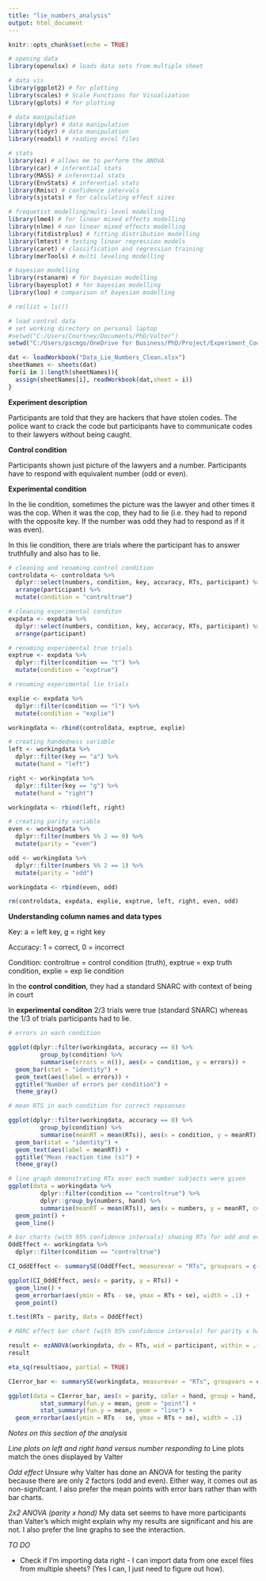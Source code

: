 ```yaml
---
title: "lie_numbers_analysis"
output: html_document
---
```


```r
knitr::opts_chunk$set(echo = TRUE)
```

```r
# opening data
library(openxlsx) # loads data sets from multiple sheet

# data vis
library(ggplot2) # for plotting
library(scales) # Scale Functions for Visualization
library(gplots) # for plotting

# data manipulation
library(dplyr) # data manipulation
library(tidyr) # data manipulation
library(readxl) # reading excel files 

# stats
library(ez) # allows me to perform the ANOVA
library(car) # inferential stats
library(MASS) # inferential stats
library(EnvStats) # inferential stats
library(Rmisc) # confidence intervals 
library(sjstats) # for calculating effect sizes

# frequetist modelling/multi-level modelling
library(lme4) # for linear mixed effects modelling
library(nlme) # non linear mixed effects modelling
library(fitdistrplus) # fitting distribution modelling 
library(lmtest) # testing linear regression models
library(caret) # classification and regression training
library(merTools) # multi leveling modelling

# bayesian modelling
library(rstanarm) # for bayesian modelling
library(bayesplot) # for bayesian modelling
library(loo) # comparison of bayesian modelling

```

```r
# rm(list = ls())

# load control data
# set working directory on personal laptop
#setwd("C:/Users/Courtney/Documents/PhD/Valter")
setwd("C:/Users/pscmgo/OneDrive for Business/PhD/Project/Experiment_Code/valter/")

dat <- loadWorkbook("Data_Lie_Numbers_Clean.xlsx")
sheetNames <- sheets(dat)
for(i in 1:length(sheetNames)){
  assign(sheetNames[i], readWorkbook(dat,sheet = i))
}

```

**Experiment description**

Participants are told that they are hackers that have stolen codes. The police want to crack the code but participants have to communicate codes to their lawyers without being caught.

**Control condition** 

Participants shown just picture of the lawyers and a number. Participants have to respond with equivalent number (odd or even). 

**Experimental condition**

In the lie condition, sometimes the picture was the lawyer and other times it was the cop. When it was the cop, they had to lie (i.e. they had to repond with the opposite key. If the number was odd they had to respond as if it was even). 

In this lie condition, there are trials where the participant has to answer truthfully and also has to lie. 

```r

# cleaning and renaming control condition
controldata <- controldata %>%
  dplyr::select(numbers, condition, key, accuracy, RTs, participant) %>%
  arrange(participant) %>%
  mutate(condition = "controltrue")

# cleaning experimental conditon
expdata <- expdata %>%
  dplyr::select(numbers, condition, key, accuracy, RTs, participant) %>%
  arrange(participant)

# renaming experimental true trials
exptrue <- expdata %>%
  dplyr::filter(condition == "t") %>%
  mutate(condition = "exptrue")

# renaming experimental lie trials

explie <- expdata %>%
  dplyr::filter(condition == "l") %>%
  mutate(condition = "explie")

workingdata <- rbind(controldata, exptrue, explie)

# creating handedness variable
left <- workingdata %>%
  dplyr::filter(key == "a") %>%
  mutate(hand = "left")

right <- workingdata %>%
  dplyr::filter(key == "g") %>%
  mutate(hand = "right")

workingdata <- rbind(left, right)

# creating parity variable
even <- workingdata %>%
  dplyr::filter(numbers %% 2 == 0) %>%
  mutate(parity = "even")

odd <- workingdata %>%
  dplyr::filter(numbers %% 2 == 1) %>%
  mutate(parity = "odd")

workingdata <- rbind(even, odd)

rm(controldata, expdata, explie, exptrue, left, right, even, odd)

```

**Understanding column names and data types**

Key: a = left key, g = right key 

Accuracy: 1 = correct, 0 = incorrect

Condition: controltrue = control condition (truth), exptrue = exp truth condition, explie = exp lie condition

In the **control condition**, they had a standard SNARC with context of being in court

In **experimental conditon** 2/3 trials were true (standard SNARC) whereas the 1/3 of trials participants had to lie.

```r

# errors in each condition

ggplot(dplyr::filter(workingdata, accuracy == 0) %>%
         group_by(condition) %>%
         summarise(errors = n()), aes(x = condition, y = errors)) +
  geom_bar(stat = "identity") +
  geom_text(aes(label = errors)) +
  ggtitle("Number of errors per condition") +
  theme_gray() 

# mean RTS in each condition for correct repsonses

ggplot(dplyr::filter(workingdata, accuracy == 0) %>%
         group_by(condition) %>%
         summarise(meanRT = mean(RTs)), aes(x = condition, y = meanRT)) +
  geom_bar(stat = "identity") +
  geom_text(aes(label = meanRT)) +
  ggtitle("Mean reaction time (s)") +
  theme_gray() 


```

```r

# line graph demonstrating RTs over each number subjects were given
ggplot(data = workingdata %>%
         dplyr::filter(condition == "controltrue") %>%
         dplyr::group_by(numbers, hand) %>%
         summarise(meanRT = mean(RTs)), aes(x = numbers, y = meanRT, col = hand)) +
  geom_point() +
  geom_line()

# bar charts (with 95% confidence intervals) shwoing RTs for odd and even numbers
OddEffect <- workingdata %>%
  dplyr::filter(condition == "controltrue")

CI_OddEffect <- summarySE(OddEffect, measurevar = "RTs", groupvars = c("parity"))

ggplot(CI_OddEffect, aes(x = parity, y = RTs)) + 
  geom_line() +
  geom_errorbar(aes(ymin = RTs - se, ymax = RTs + se), width = .1) +
  geom_point()

t.test(RTs ~ parity, data = OddEffect)

# MARC effect bar chart (with 95% confidence intervals) for parity x hand - shows interaction

result <- ezANOVA(workingdata, dv = RTs, wid = participant, within = .(parity, hand), type = 3, detailed = TRUE, return_aov = TRUE)
result

eta_sq(result$aov, partial = TRUE)

CIerror_bar <- summarySE(workingdata, measurevar = "RTs", groupvars = c("parity", "hand"))

ggplot(data = CIerror_bar, aes(x = parity, color = hand, group = hand, y = RTs)) +
         stat_summary(fun.y = mean, geom = "point") +
         stat_summary(fun.y = mean, geom = "line") +
  geom_errorbar(aes(ymin = RTs - se, ymax = RTs + se), width = .1)

```

*Notes on this section of the analysis*

*Line plots on left and right hand versus number responding to*
Line plots match the ones displayed by Valter

*Odd effect*
Unsure why Valter has done an ANOVA for testing the parity because there are only 2 factors (odd and even). Either way, it comes out as non-signifcant. I also prefer the mean points with error bars rather than with bar charts.

*2x2 ANOVA (parity x hand)*
My data set seems to have more participants than Valter's which might explain why my results are significant and his are not. I also prefer the line graphs to see the interaction.

*TO DO*

- Check if I'm importing data right - I can import data from one excel files from multiple sheets? (Yes I can, I just need to figure out how).


